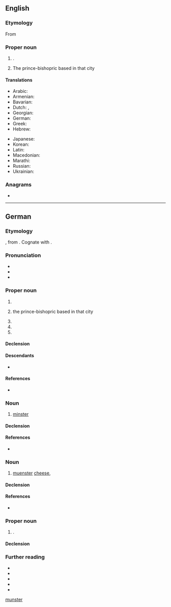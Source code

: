 {{also|muenster|munster|Munster}}
==English==
{{wikipedia}}
{{wikipedia|Prince-Bishopric of Münster}}

===Etymology===
From {{bor|en|de|Münster}}

===Proper noun===
{{en-proper noun}}

# {{place|en|city|s/North Rhine-Westphalia|c/Germany}}.
# {{lb|en|historical}} The prince-bishopric based in that city

====Translations====
{{trans-top|city in North Rhine-Westphalia}}
* Arabic: {{t|ar|مونستر}}
* Armenian: {{t|hy|Մյունստեր}}
* Bavarian: {{t|bar|Minschda}}
* Dutch: {{t|nl|Munster}}, {{t|nl|Münster}}
* Georgian: {{t|ka|მიუნსტერი}}
* German: {{t+|de|Münster}}
* Greek: {{t+|el|Μύνστερ}}
* Hebrew: {{t|he|מינסטר}}
{{trans-mid}}
* Japanese: {{t|ja|ミュンスター}}
* Korean: {{t|ko|뮌스터}}
* Latin: {{t|la|Monasterium}}
* Macedonian: {{t|mk|Ми́нстер|m}}
* Marathi: {{t|mr|म्युन्स्टर}}
* Russian: {{t+|ru|Мюнстер|m}}
* Ukrainian: {{t|uk|Мюнстер}}
{{trans-bottom}}

===Anagrams===
* {{anagrams|en|a=emnrstu|Munters|munters|sternum}}

[[Category:English terms spelled with Ü|munster]]

----

==German==
{{wp|Münster (Begriffsklärung)|lang=de}}

===Etymology===
{{bor+|de|la|monastērium}}, from {{der|de|grc|μοναστήριον}}. Cognate with {{cog|en|minster}}.

===Pronunciation===
* {{IPA|de|/ˈmʏnstɐ/}}
* {{hyphenation|de|Müns|ter}}
* {{audio|de|De-Münster.ogg|Audio}}

===Proper noun===
{{de-proper noun|toponym}}

# {{place|de|city|s/North Rhine-Westphalia|c/Germany|t1=Münster}}
# {{lb|de|historical}} the prince-bishopric based in that city
# {{place|de|municipality|s/Bavaria|c/Germany}}
# {{place|de|municipality|s/Hesse|c/Germany}}
# {{place|de|municipality|s/Tirol|c/Austria}}

====Declension====
{{de-ndecl|toponym}}

====Descendants====
* {{desc|en|Münster|bor=1}}

====References====
* {{R:Duden|Muenster_Stadt}}

===Noun===
{{de-noun|n:m}}

# [[minster]] {{gloss|monastic church}}

====Declension====
{{de-ndecl|n:m}}

====References====
* {{R:Duden|Muenster_Kirche}}

===Noun===
{{de-noun|m}}

# [[muenster]] [[cheese]], {{m|de|Münsterkäse}}

====Declension====
{{de-ndecl|m}}

====References====
* {{R:Duden|Muenster_Kaese}}

===Proper noun===
{{de-proper noun|surname}}

# {{surname|de}}.

====Declension====
{{de-ndecl|surname}}

===Further reading===
* {{pedia|lang=de}}
* {{R:Duden|Muenster_Kaese|Münster (Käse)}}
* {{R:Duden|Muenster_Kirche|Münster (Kirche)}}
* {{R:Duden|Muenster_Stadt|Münster (Stadt)}}
* {{R:DWDS}}

{{C|de|Architecture|Christianity|Cheeses}}